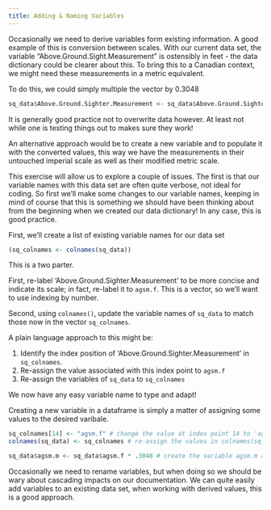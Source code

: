 ```yaml
---
title: Adding & Naming Variables
---
```


Occasionally we need to derive variables form existing information. A good example of this is conversion between scales. With our current data set, the variable "Above.Ground.Sight.Measurement" is ostensibly in feet - the data dictionary could be clearer about this. To bring this to a Canadian context, we might need these measurements in a metric equivalent.

To do this, we could simply multiple the vector by 0.3048

```r
sq_data$Above.Ground.Sighter.Measurement <- sq_data$Above.Ground.Sighter.Measurement * .3048
```

It is generally good practice not to overwrite data however. At least not while one is testing things out to makes sure they work!

An alternative approach would be to create a new variable and to populate it with the converted values, this way we have the measurements in their untouched imperial scale as well as their modified metric scale.

This exercise will allow us to explore a couple of issues. The first is that our variable names with this data set are often quite verbose, not ideal for coding. So first we'll make some changes to our variable names, keeping in mind of course that this is something we should have been thinking about from the beginning when we created our data dictionary! In any case, this is good practice.

First, we'll create a list of existing variable names for our data set

```r
(sq_colnames <- colnames(sq_data))
```

<div class = 'exercise'>
This is a two parter.

First, re-label 'Above.Ground.Sighter.Measurement' to be more concise and indicate its scale; in fact, re-label it to `agsm.f`. This is a vector, so we'll want to use indexing by number.

Second, using `colnames()`, update the variable names of `sq_data` to match those now in the vector `sq_colnames`.

A plain language approach to this might be:

1. Identify the index position of 'Above.Ground.Sighter.Measurement' in `sq_colnames`.
2. Re-assign the value associated with this index point to `agsm.f`
3. Re-assign the variables of `sq_data` to `sq_colnames`
</div>

We now have any easy variable name to type and adapt!

Creating a new variable in a dataframe is simply a matter of assigning some values to the desired varibale.

```r
sq_colnames[14] <- "agsm.f" # change the value at index point 14 to 'agsm.f'
colnames(sq_data) <- sq_colnames # re-assign the values in colnames(sq_data) to match those in sq_colnames
```

```r
sq_data$agsm.m <- sq_data$agsm.f * .3048 # create the variable agsm.m and populate it with the values in agsm.f times .3048
```

<div class = 'summary'>
Occasionally we need to rename variables, but when doing so we should be wary about cascading impacts on our documentation. We can quite easily add variables to an existing data set, when working with derived values, this is a good approach.
</div>